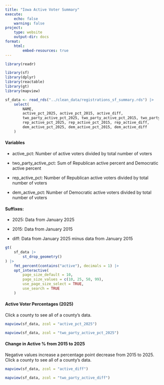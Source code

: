 ```yaml
---
title: "Iowa Active Voter Summary"
execute:
    echo: false
    warning: false
project:
    type: website
    output-dir: docs
format: 
    html:
        embed-resources: true
---
```


``` r
library(readr)

library(sf)
library(dplyr)
library(reactable)
library(gt)
library(mapview)

```


```r
sf_data <- read_rds("../clean_data/registrations_sf_summary.rds") |> 
    select(
        NAME, 
        active_pct_2025, active_pct_2015, active_diff,
        two_party_active_pct_2025, two_party_active_pct_2015, two_party_active_diff,
        rep_active_pct_2025, rep_active_pct_2015, rep_active_diff,
        dem_active_pct_2025, dem_active_pct_2015, dem_active_diff
    )

```


:::{.column-page}

#### Variables

* active_pct: Number of active voters divided by total number of voters

* two_party_active_pct: Sum of Republican active percent and Democratic active percent

* rep_active_pct: Number of Republican active voters divided by total number of voters

* dem_active_pct: Number of Democratic active voters divided by total number of voters

#### Suffixes:

* 2025: Data from January 2025

* 2015: Data from January 2015

* diff: Data from January 2025 minus data from January 2015


```r
gt(
    sf_data |> 
        st_drop_geometry()
) |>
    fmt_percent(contains("active"), decimals = 1) |>
    opt_interactive(
        page_size_default = 10,
        page_size_values = c(10, 25, 50, 99),
        use_page_size_select = TRUE,
        use_search = TRUE
    )

```


#### Active Voter Percentages (2025)

Click a county to see all of a county's data.
```r

mapview(sf_data, zcol = "active_pct_2025")

mapview(sf_data, zcol = "two_party_active_pct_2025")
```


#### Change in Active % from 2015 to 2025

Negative values increase a percentage point decrease from 2015 to 2025. Click a county to see all of a county's data.
```r

mapview(sf_data, zcol = "active_diff")

mapview(sf_data, zcol = "two_party_active_diff")
```

:::